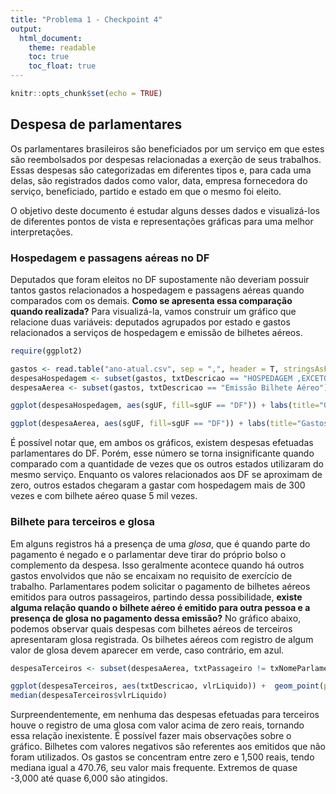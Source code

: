 ```yaml
---
title: "Problema 1 - Checkpoint 4"
output: 
  html_document:
    theme: readable
    toc: true
    toc_float: true
---
```


```r
knitr::opts_chunk$set(echo = TRUE)
```

## Despesa de parlamentares

Os parlamentares brasileiros são beneficiados por um serviço em que estes são reembolsados por despesas relacionadas a exerção de seus trabalhos. Essas despesas são categorizadas em diferentes tipos e, para cada uma delas, são registrados dados como valor, data, empresa fornecedora do serviço, beneficiado, partido e estado em que o mesmo foi eleito.

O objetivo deste documento é estudar alguns desses dados e visualizá-los de diferentes pontos de vista e representações gráficas para uma melhor interpretações.

### Hospedagem e passagens aéreas no DF

Deputados que foram eleitos no DF supostamente não deveriam possuir tantos gastos relacionados a hospedagem e passagens aéreas quando comparados com os demais. **Como se apresenta essa comparação quando realizada?** Para visualizá-la, vamos construir um gráfico que relacione duas variáveis: deputados agrupados por estado e gastos relacionados a serviços de hospedagem e emissão de bilhetes aéreos.



```r
require(ggplot2)

gastos <- read.table("ano-atual.csv", sep = ",", header = T, stringsAsFactors=FALSE)
despesaHospedagem <- subset(gastos, txtDescricao == "HOSPEDAGEM ,EXCETO DO PARLAMENTAR NO DISTRITO FEDERAL.")
despesaAerea <- subset(gastos, txtDescricao == "Emissão Bilhete Aéreo")

ggplot(despesaHospedagem, aes(sgUF, fill=sgUF == "DF")) + labs(title="Gastos com hospedagem", x="Estados", y="Frequência de gastos") + geom_bar() + guides(fill=FALSE)+ coord_flip()

ggplot(despesaAerea, aes(sgUF, fill=sgUF == "DF")) + labs(title="Gastos com emissão de bilhete aéreo", x="Estados", y="Frequência de gastos") + geom_bar() + guides(fill=FALSE)+ coord_flip()
```

É possível notar que, em ambos os gráficos, existem despesas efetuadas parlamentares do DF. Porém, esse número se torna insignificante quando comparado com a quantidade de vezes que os outros estados utilizaram do mesmo serviço. Enquanto os valores relacionados aos DF se aproximam de zero, outros estados chegaram a gastar com hospedagem mais de 300 vezes e com bilhete aéreo quase 5 mil vezes.

### Bilhete para terceiros e glosa

Em alguns registros há a presença de uma *glosa*, que é quando parte do pagamento é negado e o parlamentar deve tirar do próprio bolso o complemento da despesa. Isso geralmente acontece quando há outros gastos envolvidos que não se encaixam no requisito de exercício de trabalho. Parlamentares podem solicitar o pagamento de bilhetes aéreos emitidos para outros passageiros, partindo dessa possibilidade, **existe alguma relação quando o bilhete aéreo é emitido para outra pessoa e a presença de glosa no pagamento dessa emissão?** No gráfico abaixo, podemos observar quais despesas com bilhetes aéreos de terceiros apresentaram glosa registrada. Os bilhetes aéreos com registro de algum valor de glosa devem aparecer em verde, caso contrário, em azul.

```r
despesaTerceiros <- subset(despesaAerea, txtPassageiro != txNomeParlamentar)

ggplot(despesaTerceiros, aes(txtDescricao, vlrLiquido)) +  geom_point(position = position_jitter(width = .1), alpha = .3, colour=ifelse(despesaTerceiros$vlrGlosa > 0,'seagreen4','slateblue4')) + labs(title="Bilhetes aéreos e glosa", y="Valor do bilhete")
median(despesaTerceiros$vlrLiquido)
```

Surpreendentemente, em nenhuma das despesas efetuadas para terceiros houve o registro de uma glosa com valor acima de zero reais, tornando essa relação inexistente. É possível fazer mais observações sobre o gráfico. Bilhetes com valores negativos são referentes aos emitidos que não foram utilizados. Os gastos se concentram entre zero e 1,500 reais, tendo mediana igual a 470.76, seu valor mais frequente. Extremos de quase -3,000 até quase 6,000 são atingidos.
